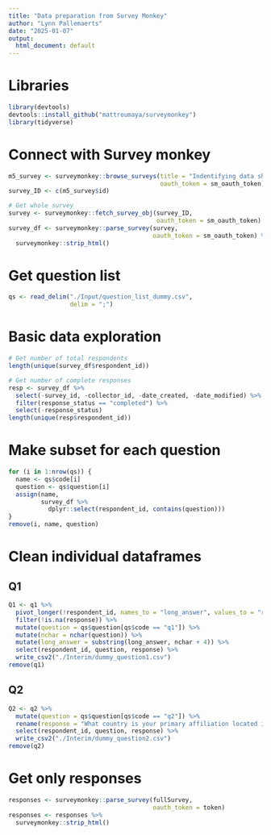 ```yaml
---
title: "Data preparation from Survey Monkey"
author: "Lynn Pallemaerts"
date: "2025-01-07"
output:
  html_document: default
---
```


# Libraries

```r
library(devtools)
devtools::install_github("mattroumaya/surveymonkey")
library(tidyverse)
```

# Connect with Survey monkey

```r
m5_survey <- surveymonkey::browse_surveys(title = "Indentifying data sharing issues regarding camera trap data in Europe -- dummy version",
                                          oauth_token = sm_oauth_token)
survey_ID <- c(m5_survey$id)

# Get whole survey
survey <- surveymonkey::fetch_survey_obj(survey_ID,
                                         oauth_token = sm_oauth_token)
survey_df <- surveymonkey::parse_survey(survey,
                                        oauth_token = sm_oauth_token) %>%
  surveymonkey::strip_html()
```

# Get question list

```r
qs <- read_delim("./Input/question_list_dummy.csv",
                 delim = ";")
```

# Basic data exploration

```r
# Get number of total respondents
length(unique(survey_df$respondent_id))

# Get number of complete responses
resp <- survey_df %>%
  select(-survey_id, -collector_id, -date_created, -date_modified) %>%
  filter(response_status == "completed") %>%
  select(-response_status)
length(unique(resp$respondent_id))
```

# Make subset for each question

```r
for (i in 1:nrow(qs)) {
  name <- qs$code[i]
  question <- qs$question[i]
  assign(name, 
         survey_df %>%
           dplyr::select(respondent_id, contains(question)))
}
remove(i, name, question)
```

# Clean individual dataframes

## Q1

```r
Q1 <- q1 %>%
  pivot_longer(!respondent_id, names_to = "long_answer", values_to = "response") %>%
  filter(!is.na(response)) %>%
  mutate(question = qs$question[qs$code == "q1"]) %>%
  mutate(nchar = nchar(question)) %>%
  mutate(long_answer = substring(long_answer, nchar + 4)) %>%
  select(respondent_id, question, response) %>%
  write_csv2("./Interim/dummy_question1.csv")
remove(q1)
```

## Q2

```r
Q2 <- q2 %>%
  mutate(question = qs$question[qs$code == "q2"]) %>%
  rename(response = "What country is your primary affiliation located in?") %>%
  select(respondent_id, question, response) %>%
  write_csv2("./Interim/dummy_question2.csv")
remove(q2)
```

# Get only responses

```r
responses <- surveymonkey::parse_survey(fullSurvey,
                                        oauth_token = token)
responses <- responses %>%
  surveymonkey::strip_html()
```
